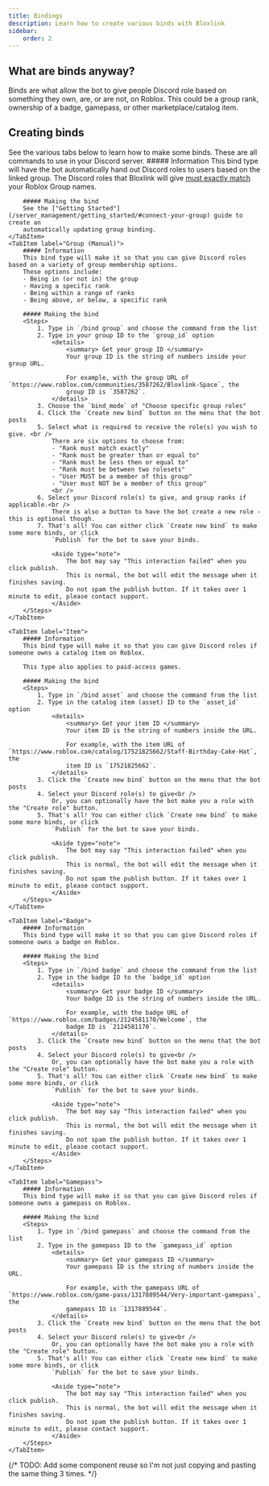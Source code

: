 ```yaml
---
title: Bindings
description: Learn how to create various binds with Bloxlink
sidebar:
    order: 2
---
```



## What are binds anyway?
Binds are what allow the bot to give people Discord role based on something they own, are, or are not, on Roblox.
This could be a group rank, ownership of a badge, gamepass, or other marketplace/catalog item.

## Creating binds 
See the various tabs below to learn how to make some binds. These are all commands to use in your Discord server.
<Tabs>
    <TabItem label="Group (Automatic)">
        ##### Information
        This bind type will have the bot automatically hand out Discord roles to users based on the linked group.
        The Discord roles that Bloxlink will give <u>must exactly match</u> your Roblox Group names.

        ##### Making the bind
        See the ["Getting Started"](/server_management/getting_started/#connect-your-group) guide to create an 
        automatically updating group binding. 
    </TabItem>
    <TabItem label="Group (Manual)">
        ##### Information
        This bind type will make it so that you can give Discord roles based on a variety of group membership options.
        These options include:
        - Being in (or not in) the group
        - Having a specific rank
        - Being within a range of ranks
        - Being above, or below, a specific rank

        ##### Making the bind
        <Steps>
            1. Type in `/bind group` and choose the command from the list
            2. Type in your group ID to the `group_id` option
                <details>
                    <summary> Get your group ID </summary>
                    Your group ID is the string of numbers inside your group URL.

                    For example, with the group URL of `https://www.roblox.com/communities/3587262/Bloxlink-Space`, the 
                    group ID is `3587262`.
                </details>
            3. Choose the `bind_mode` of "Choose specific group roles"
            4. Click the `Create new bind` button on the menu that the bot posts
            5. Select what is required to receive the role(s) you wish to give. <br />
                There are six options to choose from:
                - "Rank must match exactly"
                - "Rank must be greater than or equal to"
                - "Rank must be less then or equal to"
                - "Rank must be between two rolesets"
                - "User MUST be a member of this group"
                - "User must NOT be a member of this group"
                <br />
            6. Select your Discord role(s) to give, and group ranks if applicable.<br />
                There is also a button to have the bot create a new role - this is optional though.
            7. That's all! You can either click `Create new bind` to make some more binds, or click 
                `Publish` for the bot to save your binds.

                <Aside type="note">
                    The bot may say "This interaction failed" when you click publish. 
                    This is normal, the bot will edit the message when it finishes saving.
                    Do not spam the publish button. If it takes over 1 minute to edit, please contact support.
                </Aside>
        </Steps>
    </TabItem>

    <TabItem label="Item">
        ##### Information
        This bind type will make it so that you can give Discord roles if someone owns a catalog item on Roblox.
        
        This type also applies to paid-access games.

        ##### Making the bind
        <Steps>
            1. Type in `/bind asset` and choose the command from the list
            2. Type in the catalog item (asset) ID to the `asset_id` option
                <details>
                    <summary> Get your item ID </summary>
                    Your item ID is the string of numbers inside the URL.

                    For example, with the item URL of `https://www.roblox.com/catalog/17521825662/Staff-Birthday-Cake-Hat`, the 
                    item ID is `17521825662`.
                </details>
            3. Click the `Create new bind` button on the menu that the bot posts
            4. Select your Discord role(s) to give<br />
                Or, you can optionally have the bot make you a role with the "Create role" button.
            5. That's all! You can either click `Create new bind` to make some more binds, or click 
                `Publish` for the bot to save your binds.

                <Aside type="note">
                    The bot may say "This interaction failed" when you click publish. 
                    This is normal, the bot will edit the message when it finishes saving.
                    Do not spam the publish button. If it takes over 1 minute to edit, please contact support.
                </Aside>
        </Steps>
    </TabItem>

    <TabItem label="Badge">
        ##### Information
        This bind type will make it so that you can give Discord roles if someone owns a badge on Roblox.

        ##### Making the bind
        <Steps>
            1. Type in `/bind badge` and choose the command from the list
            2. Type in the badge ID to the `badge_id` option
                <details>
                    <summary> Get your badge ID </summary>
                    Your badge ID is the string of numbers inside the URL.

                    For example, with the badge URL of `https://www.roblox.com/badges/2124581170/Welcome`, the 
                    badge ID is `2124581170`.
                </details>
            3. Click the `Create new bind` button on the menu that the bot posts
            4. Select your Discord role(s) to give<br />
                Or, you can optionally have the bot make you a role with the "Create role" button.
            5. That's all! You can either click `Create new bind` to make some more binds, or click 
                `Publish` for the bot to save your binds.

                <Aside type="note">
                    The bot may say "This interaction failed" when you click publish. 
                    This is normal, the bot will edit the message when it finishes saving.
                    Do not spam the publish button. If it takes over 1 minute to edit, please contact support.
                </Aside>
        </Steps>
    </TabItem>

    <TabItem label="Gamepass">
        ##### Information
        This bind type will make it so that you can give Discord roles if someone owns a gamepass on Roblox.

        ##### Making the bind
        <Steps>
            1. Type in `/bind gamepass` and choose the command from the list
            2. Type in the gamepass ID to the `gamepass_id` option
                <details>
                    <summary> Get your gamepass ID </summary>
                    Your gamepass ID is the string of numbers inside the URL.

                    For example, with the gamepass URL of `https://www.roblox.com/game-pass/1317889544/Very-important-gamepass`, the 
                    gamepass ID is `1317889544`.
                </details>
            3. Click the `Create new bind` button on the menu that the bot posts
            4. Select your Discord role(s) to give<br />
                Or, you can optionally have the bot make you a role with the "Create role" button.
            5. That's all! You can either click `Create new bind` to make some more binds, or click 
                `Publish` for the bot to save your binds.

                <Aside type="note">
                    The bot may say "This interaction failed" when you click publish. 
                    This is normal, the bot will edit the message when it finishes saving.
                    Do not spam the publish button. If it takes over 1 minute to edit, please contact support.
                </Aside>
        </Steps>
    </TabItem>
</Tabs>

{/* TODO: Add some component reuse so I'm not just copying and pasting the same thing 3 times. */}
